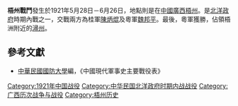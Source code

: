 {{vfd|fnnf|date=2022/06/26}}
{{Infobox Military Conflict
|campaign=
|image=
|caption=
|conflict=梧州戰鬥
|date=1921年5月28日－6月26日
|place=[[中國|中國]]廣西梧州
|result=桂軍師長[[刘震寰_(1890年)|劉震寰]]、章榮昌改依附粵軍，並幫助粵軍佔領梧洲附近的潯州
|combatant1=[[舊桂系|桂軍]]
|combatant2=[[粵系|粵軍]]
|commander1=[[陳炳焜|陳炳焜]]
|commander2=[[魏邦平|魏邦平]]
|strength1=
|strength2=
|casualties1=
|casualties2=
}}
'''梧州戰鬥'''發生於1921年5月28日－6月26日，地點則是在[[中國|中國]][[廣西|廣西]][[梧州|梧州]]。是[[北洋政府|北洋政府]]時期內戰之一，交戰兩方為桂軍[[陳炳焜|陳炳焜]]及粵軍[[魏邦平|魏邦平]]。最後，粵軍獲勝，佔領梧洲附近的[[潯州|潯州]]。

== 參考文獻 ==
* [[中華民國|中華民國]][[國防大學_(臺灣)|國防大學]]編，《中國現代軍事史主要戰役表》

[[Category:1921年中国战役|Category:1921年中国战役]]
[[Category:中华民国北洋政府时期内战战役|Category:中华民国北洋政府时期内战战役]]
[[Category:广西历次战争与战役|Category:广西历次战争与战役]]
[[Category:梧州历史|Category:梧州历史]]